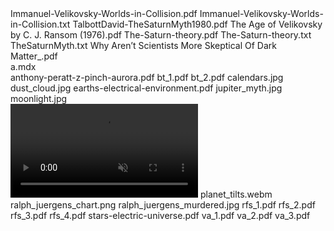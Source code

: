     
<EmbedFile src={PDF_Immanuel_Velikovsky_Worlds_in_Collision_pdf} className="w-full md:w-[24rem] md:h-[36rem] float-right sm:m-1 sm:ml-4">
	Immanuel-Velikovsky-Worlds-in-Collision.pdf
</EmbedFile>
<EmbedFile src={TXT_Immanuel_Velikovsky_Worlds_in_Collision_txt} className="w-full md:w-[24rem] md:h-[36rem] float-left sm:m-1 sm:mr-4">
	Immanuel-Velikovsky-Worlds-in-Collision.txt
</EmbedFile>
<EmbedFile src={PDF_TalbottDavid_TheSaturnMyth1980_pdf} className="w-full md:w-[24rem] md:h-[36rem] float-right sm:m-1 sm:ml-4">
	TalbottDavid-TheSaturnMyth1980.pdf
</EmbedFile>
<EmbedFile src={PDF_The_Age_of_Velikovsky_by_C__J__Ransom__1976__pdf} className="w-full md:w-[24rem] md:h-[36rem] float-left sm:m-1 sm:mr-4">
	The Age of Velikovsky by C. J. Ransom (1976).pdf
</EmbedFile>
<EmbedFile src={PDF_The_Saturn_theory_pdf} className="w-full md:w-[24rem] md:h-[36rem] float-right sm:m-1 sm:ml-4">
	The-Saturn-theory.pdf
</EmbedFile>
<EmbedFile src={TXT_The_Saturn_theory_txt} className="w-full md:w-[24rem] md:h-[36rem] float-left sm:m-1 sm:mr-4">
	The-Saturn-theory.txt
</EmbedFile>
<EmbedFile src={TXT_TheSaturnMyth_txt} className="w-full md:w-[24rem] md:h-[36rem] float-right sm:m-1 sm:ml-4">
	TheSaturnMyth.txt
</EmbedFile>
<EmbedFile src={PDF_Why_Aren_t_Scientists_More_Skeptical_Of_Dark_Matter__pdf} className="w-full md:w-[24rem] md:h-[36rem] float-left sm:m-1 sm:mr-4">
	Why Aren’t Scientists More Skeptical Of Dark Matter_.pdf
</EmbedFile>
<div className="w-full md:max-w-[80rem] float-right italic">
	<MDX_a_mdx />
	a.mdx
</div>
<EmbedFile src={PDF_anthony_peratt_z_pinch_aurora_pdf} className="w-full md:w-[24rem] md:h-[36rem] float-right sm:m-1 sm:ml-4">
	anthony-peratt-z-pinch-aurora.pdf
</EmbedFile>
<EmbedFile src={PDF_bt_1_pdf} className="w-full md:w-[24rem] md:h-[36rem] float-left sm:m-1 sm:mr-4">
	bt_1.pdf
</EmbedFile>
<EmbedFile src={PDF_bt_2_pdf} className="w-full md:w-[24rem] md:h-[36rem] float-right sm:m-1 sm:ml-4">
	bt_2.pdf
</EmbedFile>
<PopImage className="sm:float-left m-auto sm:m-1 sm:mr-4" src={JPG_calendars_jpg} width={384} alt="calendars.jpg">
	calendars.jpg
</PopImage>
<PopImage className="sm:float-right m-auto sm:m-1 sm:ml-4" src={JPG_dust_cloud_jpg} width={384} alt="dust_cloud.jpg">
	dust_cloud.jpg
</PopImage>
<EmbedFile src={PDF_earths_electrical_environment_pdf} className="w-full md:w-[24rem] md:h-[36rem] float-left sm:m-1 sm:mr-4">
	earths-electrical-environment.pdf
</EmbedFile>
<PopImage className="sm:float-right m-auto sm:m-1 sm:ml-4" src={JPG_jupiter_myth_jpg} width={384} alt="jupiter_myth.jpg">
	jupiter_myth.jpg
</PopImage>
<PopImage className="sm:float-left m-auto sm:m-1 sm:mr-4" src={JPG_moonlight_jpg} width={384} alt="moonlight.jpg">
	moonlight.jpg
</PopImage>
<div className="sm:float-right m-auto sm:m-1 sm:ml-4">
	<video controls autoPlay muted loop>
		<source {...WEBM_planet_tilts_webm}/>
	</video>
	planet_tilts.webm
</div>
<PopImage className="sm:float-left m-auto sm:m-1 sm:mr-4" src={PNG_ralph_juergens_chart_png} width={384} alt="ralph_juergens_chart.png">
	ralph_juergens_chart.png
</PopImage>
<PopImage className="sm:float-right m-auto sm:m-1 sm:ml-4" src={JPG_ralph_juergens_murdered_jpg} width={384} alt="ralph_juergens_murdered.jpg">
	ralph_juergens_murdered.jpg
</PopImage>
<EmbedFile src={PDF_rfs_1_pdf} className="w-full md:w-[24rem] md:h-[36rem] float-left sm:m-1 sm:mr-4">
	rfs_1.pdf
</EmbedFile>
<EmbedFile src={PDF_rfs_2_pdf} className="w-full md:w-[24rem] md:h-[36rem] float-right sm:m-1 sm:ml-4">
	rfs_2.pdf
</EmbedFile>
<EmbedFile src={PDF_rfs_3_pdf} className="w-full md:w-[24rem] md:h-[36rem] float-left sm:m-1 sm:mr-4">
	rfs_3.pdf
</EmbedFile>
<EmbedFile src={PDF_rfs_4_pdf} className="w-full md:w-[24rem] md:h-[36rem] float-right sm:m-1 sm:ml-4">
	rfs_4.pdf
</EmbedFile>
<EmbedFile src={PDF_stars_electric_universe_pdf} className="w-full md:w-[24rem] md:h-[36rem] float-left sm:m-1 sm:mr-4">
	stars-electric-universe.pdf
</EmbedFile>
<EmbedFile src={PDF_va_1_pdf} className="w-full md:w-[24rem] md:h-[36rem] float-right sm:m-1 sm:ml-4">
	va_1.pdf
</EmbedFile>
<EmbedFile src={PDF_va_2_pdf} className="w-full md:w-[24rem] md:h-[36rem] float-left sm:m-1 sm:mr-4">
	va_2.pdf
</EmbedFile>
<EmbedFile src={PDF_va_3_pdf} className="w-full md:w-[24rem] md:h-[36rem] float-right sm:m-1 sm:ml-4">
	va_3.pdf
</EmbedFile>
